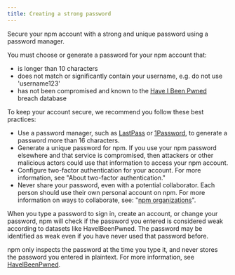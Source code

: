 ```yaml
---
title: Creating a strong password
---
```


Secure your npm account with a strong and unique password using a password manager.

You must choose or generate a password for your npm account that:

* is longer than 10 characters
* does not match or significantly contain your username, e.g. do not use 'username123'
* has not been compromised and known to the [Have I Been Pwned](https://haveibeenpwned.com/) breach database

To keep your account secure, we recommend you follow these best practices:

* Use a password manager, such as [LastPass](https://lastpass.com/) or [1Password](https://1password.com/), to generate a password more than 16 characters.
* Generate a unique password for npm. If you use your npm password elsewhere and that service is compromised, then attackers or other malicious actors could use that information to access your npm account.
* Configure two-factor authentication for your account. For more information, see "About two-factor authentication."
* Never share your password, even with a potential collaborator. Each person should use their own personal account on npm. For more information on ways to collaborate, see: "[npm organizations](/organizations)".

When you type a password to sign in, create an account, or change your password, npm will check if the password you entered is considered weak according to datasets like HaveIBeenPwned. The password may be identified as weak even if you have never used that password before.

npm only inspects the password at the time you type it, and never stores the password you entered in plaintext. For more information, see [HaveIBeenPwned](https://haveibeenpwned.com/).
